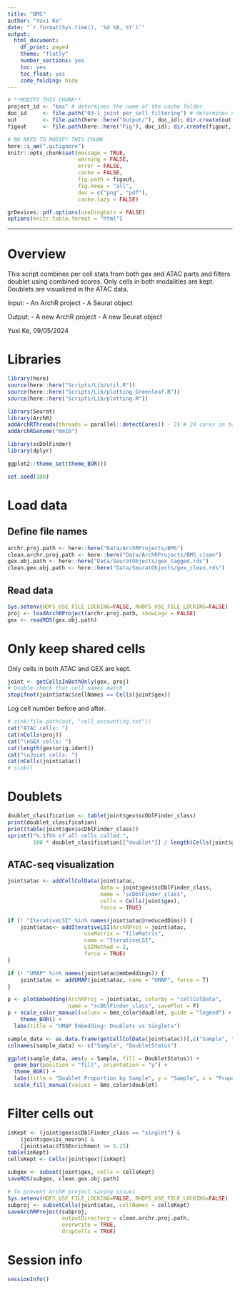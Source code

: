 ```yaml
---
title: "BMS"
author: "Yuxi Ke"
date: "`r format(Sys.time(), '%d %B, %Y')`"
output:
  html_document:
    df_print: paged
    theme: "flatly"
    number_sections: yes
    toc: yes
    toc_float: yes
    code_folding: hide
---
```


```r

# **MODIFY THIS CHUNK**
project_id <- "bms" # determines the name of the cache folder
doc_id     <- file.path("03-1_joint_per_cell_filtering") # determines name of the subfolder of `figures` where pngs/pdfs are saved
out        <- file.path(here::here("Output/"), doc_id); dir.create(out, recursive = TRUE)
figout     <- file.path(here::here("Fig"), doc_id); dir.create(figout, recursive = TRUE)
```

```r

# NO NEED TO MODIFY THIS CHUNK
here::i_am(".gitignore")
knitr::opts_chunk$set(message = TRUE,
                      warning = FALSE,
                      error = FALSE,
                      cache = FALSE,
                      fig.path = figout,
                      fig.keep = "all",
                      dev = c("png", "pdf"),
                      cache.lazy = FALSE)

grDevices::pdf.options(useDingbats = FALSE)
options(knitr.table.format = "html") 

```

***

# Overview

This script combines per cell stats from both gex and ATAC parts
and filters doublet using combined scores.
Only cells in both modalities are kept.
Doublets are visualized in the ATAC data.

Input:
    - An ArchR project
    - A Seurat object
    
Output:
    - A new ArchR project
    - A new Seurat object
    
Yuxi Ke, 09/05/2024


# Libraries

```r
library(here)
source(here::here("Scripts/Lib/util.R"))
source(here::here("Scripts/Lib/plotting_Greenleaf.R"))
source(here::here("Scripts/Lib/plotting.R"))

library(Seurat)
library(ArchR)
addArchRThreads(threads = parallel::detectCores() - 2) # 24 cores in total when on compute node, minus 2
addArchRGenome("mm10")

library(scDblFinder)
library(dplyr)

ggplot2::theme_set(theme_BOR())

set.seed(100)
```


# Load data

## Define file names

```r
archr.proj.path <- here::here("Data/ArchRProjects/BMS")
clean.archr.proj.path <- here::here("Data/ArchRProjects/BMS_clean")
gex.obj.path <- here::here("Data/SeuratObjects/gex_tagged.rds")
clean.gex.obj.path <- here::here("Data/SeuratObjects/gex_clean.rds")
```

## Read data

```r
Sys.setenv(HDF5_USE_FILE_LOCKING=FALSE, RHDF5_USE_FILE_LOCKING=FALSE)
proj <- loadArchRProject(archr.proj.path, showLogo = FALSE)
gex <- readRDS(gex.obj.path)
```


# Only keep shared cells

Only cells in both ATAC and GEX are kept.


```r
joint <- getCellsInBothOnly(gex, proj)
# Double check that cell names match
stopifnot(joint$atac$cellNames == Cells(joint$gex))
```

Log cell number before and after.

```r
# sink(file.path(out, "cell_accounting.txt"))
cat("ATAC cells: ")
cat(nCells(proj))
cat("\nGEX cells: ")
cat(length(gex$orig.ident))
cat("\nJoint cells: ")
cat(nCells(joint$atac))
# sink()
```

# Doublets

```r
doublet_clasification <- table(joint$gex$scDblFinder_class)
print(doublet_clasification)
print(table(joint$gex$scDblFinder_class))
sprintf("%.1f%% of all cells called.", 
        100 * doublet_clasification[["doublet"]] / length(Cells(joint$gex))) %>% cat()

```

## ATAC-seq visualization

```r
joint$atac <- addCellColData(joint$atac, 
                             data = joint$gex$scDblFinder_class, 
                             name = "scDblFinder_class",
                             cells = Cells(joint$gex),
                             force = TRUE)
```



```r
if (! "IterativeLSI" %in% names(joint$atac@reducedDims)) {
    joint$atac<- addIterativeLSI(ArchRProj = joint$atac, 
                        useMatrix = "TileMatrix", 
                        name = "IterativeLSI", 
                        LSIMethod = 2,
                        force = TRUE)
}

if (! "UMAP" %in% names(joint$atac@embeddings)) {
    joint$atac <- addUMAP(joint$atac, name = "UMAP", force = T)
}
```


```r
p <- plotEmbedding(ArchRProj = joint$atac, colorBy = "cellColData", 
                   name = "scDblFinder_class", savePlot = F)
p + scale_color_manual(values = bms_color$doublet, guide = "legend") +
    theme_BOR() +
  labs(title = "UMAP Embedding: Doublets vs Singlets")
```


```r
sample_data <- as.data.frame(getCellColData(joint$atac))[,c("Sample", "scDblFinder_class")]
colnames(sample_data) <- c("Sample", "DoubletStatus")

ggplot(sample_data, aes(y = Sample, fill = DoubletStatus)) +
  geom_bar(position = "fill", orientation = "y") +
  theme_BOR() +
  labs(title = "Doublet Proportion by Sample", y = "Sample", x = "Proportion") +
  scale_fill_manual(values = bms_color$doublet)

```

# Filter cells out

```r
isKept <- (joint$gex$scDblFinder_class == "singlet") &
    (joint$gex$is_neuron) &
    (joint$atac$TSSEnrichment >= 5.25)
table(isKept)
cellsKept <- Cells(joint$gex)[isKept]
```

```r
subgex <- subset(joint$gex, cells = cellsKept)
saveRDS(subgex, clean.gex.obj.path)
```

```r
# To prevent ArchR project saving issues
Sys.setenv(HDF5_USE_FILE_LOCKING=FALSE, RHDF5_USE_FILE_LOCKING=FALSE)
subproj <- subsetCells(joint$atac, cellNames = cellsKept)
saveArchRProject(subproj,
                 outputDirectory = clean.archr.proj.path,
                 overwrite = TRUE,
                 dropCells = TRUE)
```

# Session info

```r
sessionInfo()
```
